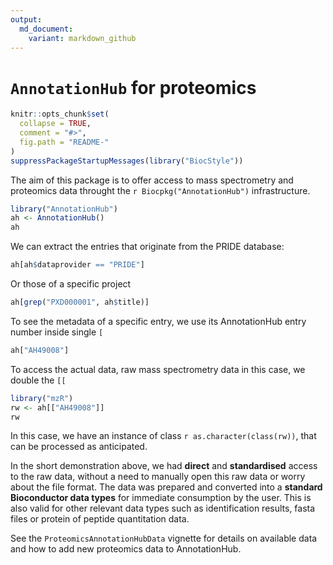 ```yaml
---
output:
  md_document:
    variant: markdown_github
---
```



# `AnnotationHub` for proteomics

<!-- README.md is generated from README.Rmd. Please edit that file -->

```r
knitr::opts_chunk$set(
  collapse = TRUE,
  comment = "#>",
  fig.path = "README-"
)
suppressPackageStartupMessages(library("BiocStyle"))
```

The aim of this package is to offer access to mass spectrometry and
proteomics data throught the `r Biocpkg("AnnotationHub")`
infrastructure.



```r
library("AnnotationHub")
ah <- AnnotationHub()
ah
```

We can extract the entries that originate from the PRIDE database:

```r
ah[ah$dataprovider == "PRIDE"]
```

Or those of a specific project

```r
ah[grep("PXD000001", ah$title)]
```

To see the metadata of a specific entry, we use its AnnotationHub
entry number inside single `[`

```r
ah["AH49008"]
```

To access the actual data, raw mass spectrometry data in this case, we
double the `[[`

```r
library("mzR")
rw <- ah[["AH49008"]]
rw
```

In this case, we have an instance of class `r as.character(class(rw))`,
that can be processed as anticipated.

In the short demonstration above, we had **direct** and
**standardised** access to the raw data, without a need to manually
open this raw data or worry about the file format. The data was
prepared and converted into a **standard Bioconductor data types** for
immediate consumption by the user. This is also valid for other
relevant data types such as identification results, fasta files or
protein of peptide quantitation data.

See the `ProteomicsAnnotationHubData` vignette for details on
available data and how to add new proteomics data to AnnotationHub.
